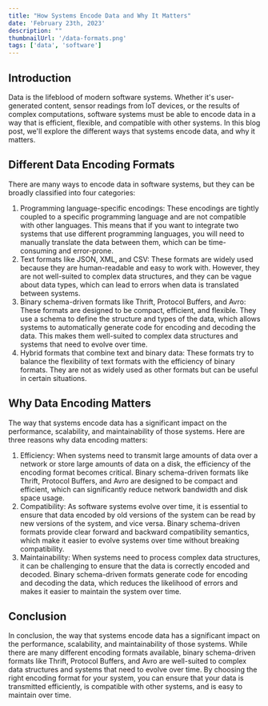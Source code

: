 ```yaml
---
title: "How Systems Encode Data and Why It Matters"
date: 'February 23th, 2023'
description: ""
thumbnailUrl: '/data-formats.png'
tags: ['data', 'software']
---
```


## Introduction

Data is the lifeblood of modern software systems. Whether it's user-generated content, sensor readings from IoT devices, or the results of complex computations, software systems must be able to encode data in a way that is efficient, flexible, and compatible with other systems. In this blog post, we'll explore the different ways that systems encode data, and why it matters.

## Different Data Encoding Formats

There are many ways to encode data in software systems, but they can be broadly classified into four categories:

1. Programming language-specific encodings: These encodings are tightly coupled to a specific programming language and are not compatible with other languages. This means that if you want to integrate two systems that use different programming languages, you will need to manually translate the data between them, which can be time-consuming and error-prone.
2. Text formats like JSON, XML, and CSV: These formats are widely used because they are human-readable and easy to work with. However, they are not well-suited to complex data structures, and they can be vague about data types, which can lead to errors when data is translated between systems.
3. Binary schema-driven formats like Thrift, Protocol Buffers, and Avro: These formats are designed to be compact, efficient, and flexible. They use a schema to define the structure and types of the data, which allows systems to automatically generate code for encoding and decoding the data. This makes them well-suited to complex data structures and systems that need to evolve over time.
4. Hybrid formats that combine text and binary data: These formats try to balance the flexibility of text formats with the efficiency of binary formats. They are not as widely used as other formats but can be useful in certain situations.

## Why Data Encoding Matters

The way that systems encode data has a significant impact on the performance, scalability, and maintainability of those systems. Here are three reasons why data encoding matters:

1. Efficiency: When systems need to transmit large amounts of data over a network or store large amounts of data on a disk, the efficiency of the encoding format becomes critical. Binary schema-driven formats like Thrift, Protocol Buffers, and Avro are designed to be compact and efficient, which can significantly reduce network bandwidth and disk space usage.
2. Compatibility: As software systems evolve over time, it is essential to ensure that data encoded by old versions of the system can be read by new versions of the system, and vice versa. Binary schema-driven formats provide clear forward and backward compatibility semantics, which make it easier to evolve systems over time without breaking compatibility.
3. Maintainability: When systems need to process complex data structures, it can be challenging to ensure that the data is correctly encoded and decoded. Binary schema-driven formats generate code for encoding and decoding the data, which reduces the likelihood of errors and makes it easier to maintain the system over time.

## Conclusion

In conclusion, the way that systems encode data has a significant impact on the performance, scalability, and maintainability of those systems. While there are many different encoding formats available, binary schema-driven formats like Thrift, Protocol Buffers, and Avro are well-suited to complex data structures and systems that need to evolve over time. By choosing the right encoding format for your system, you can ensure that your data is transmitted efficiently, is compatible with other systems, and is easy to maintain over time.